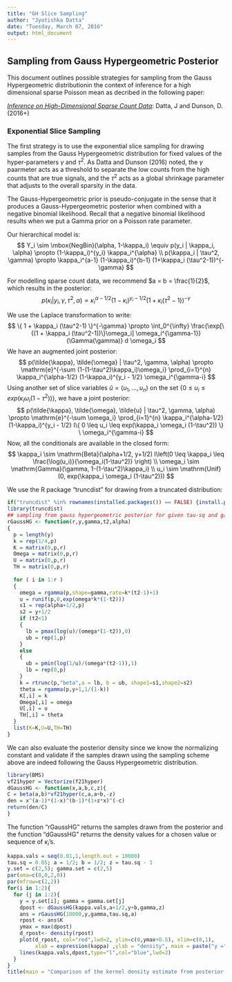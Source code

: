 ---
title: "GH Slice Sampling"
author: "Jyotishka Datta"
date: "Tuesday, March 07, 2016"
output: html_document
---

## Sampling from Gauss Hypergeometric Posterior 

This document outlines possible strategies for sampling from the Gauss Hypergeometric distributionin the context of inference for a high dimensional sparse Poisson mean as decribed in the following paper: 

[*Inference on High-Dimensional Sparse Count Data*](http://arxiv.org/abs/1510.04320): Datta, J and Dunson, D. (2016+)   

### Exponential Slice Sampling 

The first strategy is to use the exponential slice sampling for drawing samples from the Gauss Hypergeometric distribution for fixed values of the hyper-parameters $\gamma$ and $\tau^2$. As Datta and Dunson (2016) noted, the $\gamma$ paarmeter acts as a threshold to separate the low counts from the high counts that are true signals, and the $\tau^2$ acts as a global shrinkage parameter that adjusts to the overall sparsity in the data. 

The Gauss-Hypergeometric prior is pseudo-conjugate in the sense that it produces a Gauss-Hypergeometric posterior when combined with a negative binomial likelihood. Recall that a negative binomial likelihood results when we put a Gamma prior on a Poisson rate parameter. 

Our hierarchical model is: 
$$ 
Y_i \sim \mbox{NegBin}(\alpha, 1-\kappa_i) \equiv p(y_i | \kappa_i, \alpha) \propto (1-\kappa_i)^{y_i} \kappa_i^{\alpha} \\
p(\kappa_i | \tau^2, \gamma) \propto \kappa_i^{a-1} (1-\kappa_i)^{b-1} (1+\kappa_i (\tau^2-1))^{-\gamma}
$$

For modelling sparse count data, we recommend $a = b = \frac{1}{2}$, which results in the posterior: 
$$
p(\kappa_i | y_i, \gamma, \tau^2, \alpha) \propto \kappa_i^{\alpha-1/2} (1-\kappa_i)^{y_i - 1/2} (1+\kappa_i (\tau^2-1))^{-\gamma}
$$

We use the Laplace transformation to write: 
$$
\{ 1 + \kappa_i (\tau^2-1) \}^{-\gamma} \propto \int_0^{\infty} \frac{\exp[\{(1 + \kappa_i (\tau^2-1))\}\omega_i] \omega_i^{\gamma-1}}{\Gamma(\gamma)} d \omega_i 
$$
We have an augmented joint posterior: 
$$
p(\tilde{\kappa}, \tilde{\omega} | \tau^2, \gamma, \alpha) \propto \mathrm{e}^{-\sum (1-(1-\tau^2)\kappa_i)\omega_i} \prod_{i=1}^{n} \kappa_i^{\alpha-1/2} (1-\kappa_i)^{y_i - 1/2} \omega_i^{\gamma-i}
$$
Using another set of slice variables $\tilde{u} = (u_1, \ldots, u_n)$ on the set $\{ 0 \leq u_i \leq exp(\kappa_i \omega_i (1-\tau^2)) \}$, we have a joint posterior: 
$$
p(\tilde{\kappa}, \tilde{\omega}, \tilde{u} | \tau^2, \gamma, \alpha) \propto \mathrm{e}^{-\sum \omega_i} \prod_{i=1}^{n} \kappa_i^{\alpha-1/2} (1-\kappa_i)^{y_i - 1/2} I\{ 0 \leq u_i \leq exp(\kappa_i \omega_i (1-\tau^2)) \} \ \omega_i^{\gamma-i}
$$
Now, all the conditionals are available in the closed form: 
$$
\kappa_i \sim \mathrm{Beta}(\alpha+1/2, y+1/2) I\left(0 \leq \kappa_i \leq \frac{\log(u_i)}{\omega_i(1-\tau^2)} \right) \\
\omega_i \sim \mathrm{Gamma}(\gamma, 1-(1-\tau^2)\kappa_i) \\
u_i \sim \mathrm{Unif}(0, exp(\kappa_i \omega_i (1-\tau^2)))
$$

We use the R package "truncdist" for drawing from a truncated distribution: 

```{r, warning = FALSE, message = FALSE,strip.white= TRUE, tidy = TRUE}
if("truncdist" %in% rownames(installed.packages()) == FALSE) {install.packages("truncdist",repos="http://cran.us.r-project.org")}
library(truncdist)
## sampling from gauss hypergeometric posterior for given tau-sq and gamma
rGaussHG <- function(r,y,gamma,t2,alpha)
{
  p = length(y)
  k = rep(1/4,p)
  K = matrix(0,p,r)
  Omega = matrix(0,p,r)
  U = matrix(0,p,r)
  TH = matrix(0,p,r)
  
  for ( i in 1:r )
  {
    omega = rgamma(p,shape=gamma,rate=k*(t2-1)+1) 
    u = runif(p,0,exp(omega*k*(1-t2))) 
    s1 = rep(alpha+1/2,p) 
    s2 = y+1/2
    if (t2<1)
    { 
      lb = pmax(log(u)/(omega*(1-t2)),0)
      ub = rep(1,p)
    }
    else
    {
      ub = pmin(log(1/u)/(omega*(t2-1)),1)
      lb = rep(0,p)
    }
    k = rtrunc(p,"beta",a = lb, b = ub, shape1=s1,shape2=s2)
    theta = rgamma(p,y+1,1/(1-k))
    K[,i] = k
    Omega[,i] = omega
    U[,i] = u
    TH[,i] = theta
  }
  list(K=K,U=U,TH=TH)
}
```
We can also evaluate the posterior density since we know the normalizing constant and validate if the samples drawn using the sampling scheme above are indeed following the Gauss Hypergeometric distribution. 

```{r}
library(BMS)
vf21hyper = Vectorize(f21hyper)
dGaussHG <- function(x,a,b,c,z){
C = beta(a,b)*vf21hyper(c,a,a+b,-z)
den = x^(a-1)*(1-x)^(b-1)*(1+z*x)^(-c)
return(den/C)
}
```

The function "rGaussHG" returns the samples drawn from the posterior and the function "dGaussHG" returns the density values for a chosen value or sequence of $\kappa_i$'s. 
```{r, fig.align = 'center',fig.width=6}
kappa.vals = seq(0.01,1,length.out = 10000)
tau.sq = 0.05; a = 1/2; b = 1/2; z = tau.sq - 1
y.set = c(2,5); gamma.set = c(2,5)
par(oma=c(0,0,2,0))
par(mfrow=c(2,2))
for(i in 1:2){
  for (j in 1:2){
    y = y.set[i]; gamma = gamma.set[j]
    dpost <- dGaussHG(kappa.vals,a+1/2,y+b,gamma,z)
    ans = rGaussHG(10000,y,gamma,tau.sq,a)
    rpost <- ans$K
    ymax = max(dpost)
    d_rpost<- density(rpost)
    plot(d_rpost, col="red",lwd=2, ylim=c(0,ymax+0.5), xlim=c(0,1), 
         xlab = expression(kappa) ,ylab = "density", main = paste("y =", y, ", gamma =", gamma, sep =" "))
    lines(kappa.vals,dpost,type="l",col="blue",lwd=2)
  }
}
title(main = "Comparison of the kernel density estimate from posterior samples and true density",outer=T)
```
